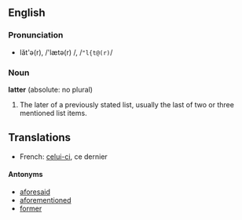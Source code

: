 ==English==
===Pronunciation===
*lăt'ə(r), /'lætə(r)<!-- change ' to ipa stress mark -->/, /<tt>"l{t@(r)</tt>/

===Noun===
'''latter''' (absolute: no plural)

# The later of a previously stated list, usually the last of two or three mentioned list items.

==Translations==

*French: [[celui-ci]], ce dernier

====Antonyms====
*[[aforesaid]]
*[[aforementioned]]
*[[former]]